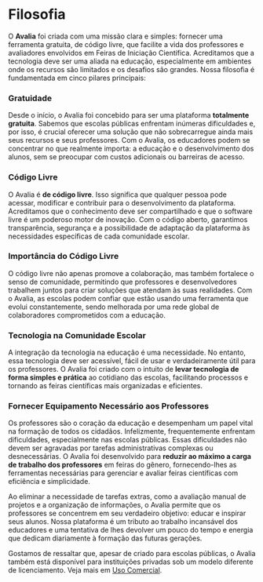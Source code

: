 # Filosofia

O **Avalia** foi criada com uma missão clara e simples: fornecer uma ferramenta gratuita, de código livre, que facilite a vida dos professores e avaliadores envolvidos em Feiras de Iniciação Científica. Acreditamos que a tecnologia deve ser uma aliada na educação, especialmente em ambientes onde os recursos são limitados e os desafios são grandes. Nossa filosofia é fundamentada em cinco pilares principais:

### Gratuidade

Desde o início, o Avalia foi concebido para ser uma plataforma **totalmente gratuita**. Sabemos que escolas públicas enfrentam inúmeras dificuldades e, por isso, é crucial oferecer uma solução que não sobrecarregue ainda mais seus recursos e seus professores. Com o Avalia, os educadores podem se concentrar no que realmente importa: a educação e o desenvolvimento dos alunos, sem se preocupar com custos adicionais ou barreiras de acesso.

### Código Livre

O Avalia é **de código livre**. Isso significa que qualquer pessoa pode acessar, modificar e contribuir para o desenvolvimento da plataforma. Acreditamos que o conhecimento deve ser compartilhado e que o software livre é um poderoso motor de inovação. Com o código aberto, garantimos transparência, segurança e a possibilidade de adaptação da plataforma às necessidades específicas de cada comunidade escolar.

### Importância do Código Livre

O código livre não apenas promove a colaboração, mas também fortalece o senso de comunidade, permitindo que professores e desenvolvedores trabalhem juntos para criar soluções que atendam às suas realidades. Com o Avalia, as escolas podem confiar que estão usando uma ferramenta que evolui constantemente, sendo melhorada por uma rede global de colaboradores comprometidos com a educação.

### Tecnologia na Comunidade Escolar

A integração da tecnologia na educação é uma necessidade. No entanto, essa tecnologia deve ser acessível, fácil de usar e verdadeiramente útil para os professores. O Avalia foi criado com o intuito de **levar tecnologia de forma simples e prática** ao cotidiano das escolas, facilitando processos e tornando as feiras científicas mais organizadas e eficientes.

### Fornecer Equipamento Necessário aos Professores

Os professores são o coração da educação e desempenham um papel vital na formação de todos os cidadãos. Infelizmente, frequentemente enfrentam dificuldades, especialmente nas escolas públicas. Essas dificuldades não devem ser agravadas por tarefas administrativas complexas ou desnecessárias. O Avalia foi desenvolvido para **reduzir ao máximo a carga de trabalho dos professores** em feiras do gênero, fornecendo-lhes as ferramentas necessárias para gerenciar e avaliar feiras científicas com eficiência e simplicidade.

Ao eliminar a necessidade de tarefas extras, como a avaliação manual de projetos e a organização de informações, o Avalia permite que os professores se concentrem em seu verdadeiro objetivo: educar e inspirar seus alunos. Nossa plataforma é um tributo ao trabalho incansável dos educadores e uma tentativa de lhes devolver um pouco do tempo e energia que dedicam diariamente à formação das futuras gerações.

Gostamos de ressaltar que, apesar de criado para escolas públicas, o Avalia também está disponível para instituições privadas sob um modelo diferente de licenciamento. Veja mais em [Uso Comercial](../commercial/commercial-usage).
